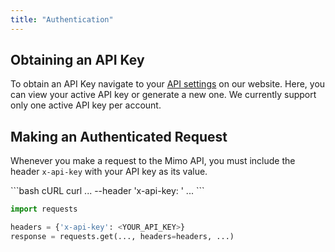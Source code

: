 ```yaml
---
title: "Authentication"
---
```


## Obtaining an API Key

To obtain an API Key navigate to your [API settings](https://mimo.team/dashboard/settings/api) on our website. Here, you can view your active API key or generate a new one. We currently support only one active API key per account.

## Making an Authenticated Request

Whenever you make a request to the Mimo API, you must include the header `x-api-key` with your API key as its value.

<CodeGroup>
```bash cURL
curl ...
     --header 'x-api-key: <YOUR_API_KEY>'
     ...
```

```python Python
import requests

headers = {'x-api-key': <YOUR_API_KEY>}
response = requests.get(..., headers=headers, ...)
```

</CodeGroup>
